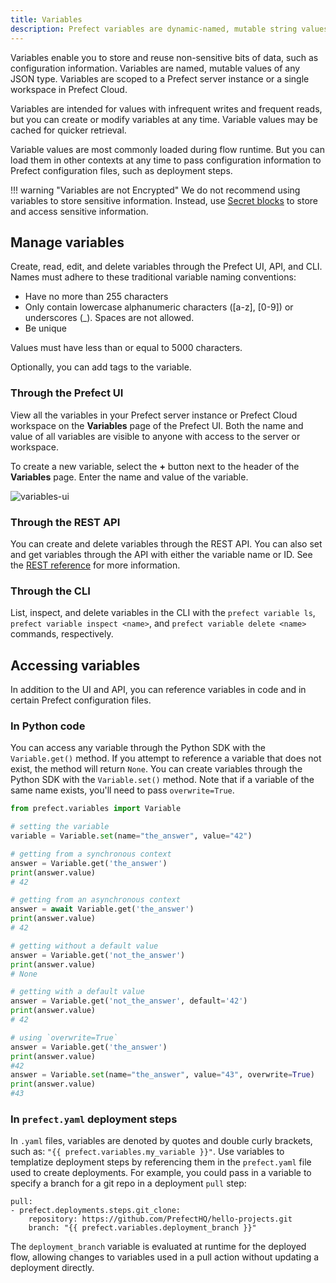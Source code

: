```yaml
---
title: Variables
description: Prefect variables are dynamic-named, mutable string values, much like environment variables.
---
```


Variables enable you to store and reuse non-sensitive bits of data, such as configuration information. Variables are named, mutable values of any JSON type. Variables are scoped to a Prefect server instance or a single workspace in Prefect Cloud.

Variables are intended for values with infrequent writes and frequent reads, but you can create or modify variables at any time. Variable values may be cached for quicker retrieval.

Variable values are most commonly loaded during flow runtime. But you can load them in other contexts at any time to pass configuration information to Prefect configuration files, such as deployment steps.

!!! warning "Variables are not Encrypted"
    We do not recommend using variables to store sensitive information. Instead, use [Secret blocks](https://docs.prefect.io/concepts/blocks/#prefect-built-in-blocks) to store and access sensitive information.

## Manage variables

Create, read, edit, and delete variables through the Prefect UI, API, and CLI. Names must adhere to these traditional variable naming conventions:

- Have no more than 255 characters
- Only contain lowercase alphanumeric characters ([a-z], [0-9]) or underscores (_). Spaces are not allowed.
- Be unique

Values must have less than or equal to 5000 characters.

Optionally, you can add tags to the variable.

### Through the Prefect UI

View all the variables in your Prefect server instance or Prefect Cloud workspace on the **Variables** page of the Prefect UI. Both the name and value of all variables are visible to anyone with access to the server or workspace.

To create a new variable, select the **+** button next to the header of the **Variables** page. Enter the name and value of the variable.

![variables-ui](/3.0rc/img/ui/variables-ui.png)

### Through the REST API

You can create and delete variables through the REST API. You can also set and get variables through the API with either the variable name or ID. See the [REST reference](https://app.prefect.cloud/api/docs#tag/Variables) for more information.

### Through the CLI

List, inspect, and delete variables in the CLI with the `prefect variable ls`, `prefect variable inspect <name>`, and `prefect variable delete <name>` commands, respectively.

## Accessing variables

In addition to the UI and API, you can reference variables in code and in certain Prefect configuration files.

### In Python code

You can access any variable through the Python SDK with the `Variable.get()` method. If you attempt to reference a variable that does not exist, the method will return `None`. You can create variables through the Python SDK with the `Variable.set()` method. Note that if a variable of the same name exists, you'll need to pass `overwrite=True`.

```python
from prefect.variables import Variable

# setting the variable
variable = Variable.set(name="the_answer", value="42")

# getting from a synchronous context
answer = Variable.get('the_answer')
print(answer.value)
# 42

# getting from an asynchronous context
answer = await Variable.get('the_answer')
print(answer.value)
# 42

# getting without a default value
answer = Variable.get('not_the_answer')
print(answer.value)
# None

# getting with a default value
answer = Variable.get('not_the_answer', default='42')
print(answer.value)
# 42

# using `overwrite=True`
answer = Variable.get('the_answer')
print(answer.value)
#42
answer = Variable.set(name="the_answer", value="43", overwrite=True)
print(answer.value)
#43
```

### In `prefect.yaml` deployment steps

In `.yaml` files, variables are denoted by quotes and double curly brackets, such as: `"{{ prefect.variables.my_variable }}"`. Use variables to templatize deployment steps by referencing them in the `prefect.yaml` file used to create deployments. For example, you could pass in a variable to specify a branch for a git repo in a deployment `pull` step:

```
pull:
- prefect.deployments.steps.git_clone:
    repository: https://github.com/PrefectHQ/hello-projects.git
    branch: "{{ prefect.variables.deployment_branch }}"
```

The `deployment_branch` variable is evaluated at runtime for the deployed flow, allowing changes to variables used in a pull action without updating a deployment directly.
